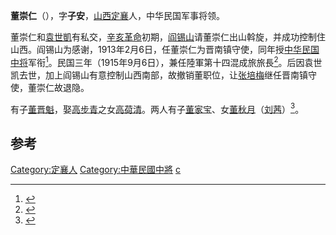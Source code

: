 '''董崇仁'''（{{bd|?||?}}），字'''子安'''，[[山西|山西]][[定襄|定襄]]人，中华民国军事将领。

董崇仁和[[袁世凱|袁世凱]]有私交，[[辛亥革命|辛亥革命]]初期，[[阎锡山|阎锡山]]请董崇仁出山斡旋，并成功控制住山西。阎锡山为感谢，1913年2月6日，任董崇仁为晋南镇守使，同年授[[中华民国中将|中华民国中将]]军衔<ref>{{cite web|title=中华民国政府临时大总统令 No.272|url=http://gpost.ssic.nccu.edu.tw/GovIMG/3/2image/272.pdf|accessdate=2013-12-14|archive-url=https://web.archive.org/web/20131214153941/http://gpost.ssic.nccu.edu.tw/GovIMG/3/2image/272.pdf|archive-date=2013-12-14|dead-url=yes}}</ref>。民国三年（1915年9月6日），兼任陸軍第十四混成旅旅長<ref>{{cite news|title=中华民国政府临时大总统令 政府No.841|url=http://gpost.ssic.nccu.edu.tw/GovIMG/3/3image/841.pdf|accessdate=2013-12-14|archive-url=https://web.archive.org/web/20131214154037/http://gpost.ssic.nccu.edu.tw/GovIMG/3/3image/841.pdf|archive-date=2013-12-14|dead-url=yes}}</ref>。后因袁世凯去世，加上阎锡山有意控制山西南部，故撤销董职位，让[[张培梅|张培梅]]继任晋南镇守使，董崇仁故退隐。

有子[[董晋魁|董晋魁]]，娶[[高步青|高步青]]之女[[高荷清|高荷清]]。两人有子[[董家宝|董家宝]]、女[[董秋月|董秋月]]（[[刘茜|刘茜]]）<ref>{{cite news|title=恋爱不成　死于长征干部黄克功枪下的山西女子刘茜|url=http://www.daynews.com.cn/sjdsb/Aban1324/A19/1061733.html|accessdate=2013-12-14|newspaper=山西新闻网|deadurl=yes|archiveurl=https://web.archive.org/web/20131214153805/http://www.daynews.com.cn/sjdsb/Aban1324/A19/1061733.html|archivedate=2013-12-14}}</ref>。

==参考==
{{reflist}}


{{DEFAULTSORT:Dong董}}
[[Category:定襄人|Category:定襄人]]
[[Category:中華民國中將|Category:中華民國中將]]
[[Category:董姓|c]]